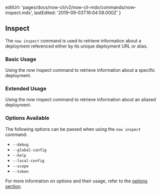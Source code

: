 
  editUrl: 'pages/docs/now-cli/v2/now-cli-mdx/commands/now-inspect.mdx',
  lastEdited: '2019-09-03T16:04:59.000Z'
}

## Inspect

The `now inspect` command is used to retrieve information about a deployment referenced either by its unique deployment URL or alias.

### Basic Usage

<Snippet dark text="now inspect [unique-deployment-url]" />
<Caption>Using the <InlineCode>now inspect</InlineCode> command to retrieve information about a specific deployment.</Caption>

### Extended Usage

<Snippet dark text="now inspect [aliased-deployment-url]" />
<Caption>Using the <InlineCode>now inspect</InlineCode> command to retrieve information about an aliased deployment.</Caption>

### Options Available

The following options can be passed when using the `now inspect` command:

- `--debug`
- `--global-config`
- `--help`
- `--local-config`
- `--scope`
- `--token`

For more information on options and their usage, refer to the [options section](#options).
